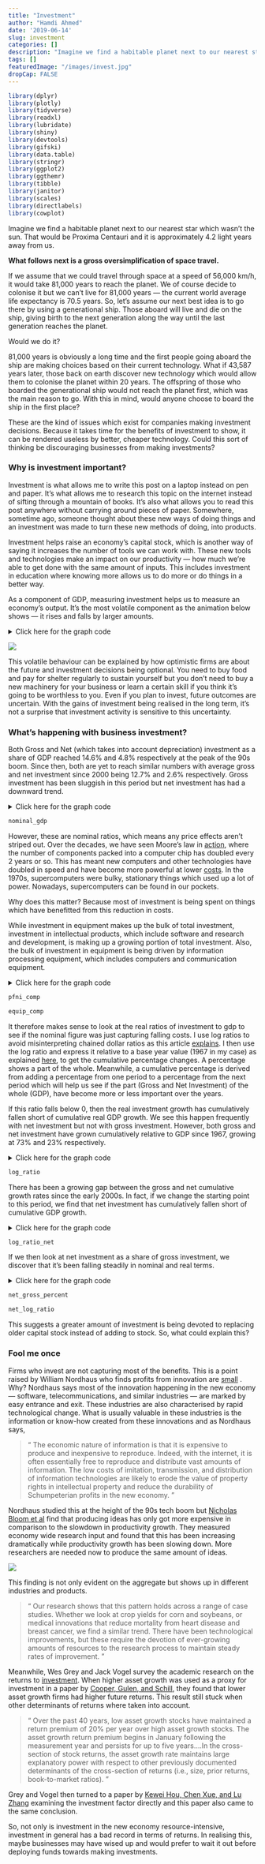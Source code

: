 ```yaml
---
title: "Investment"
author: "Hamdi Ahmed"
date: '2019-06-14'
slug: investment
categories: []
description: "Imagine we find a habitable planet next to our nearest star which wasn’t the sun. That would be Proxima Centauri and it is approximately 4.2 light years away from us[...] "
tags: []
featuredImage: "/images/invest.jpg"
dropCap: FALSE
---
```




``` r

library(dplyr)
library(plotly)
library(tidyverse)
library(readxl)
library(lubridate)
library(shiny)
library(devtools)
library(gifski)
library(data.table)
library(stringr)
library(ggplot2)
library(ggthemr)
library(tibble)
library(janitor)
library(scales)
library(directlabels)
library(cowplot)

```

Imagine we find a habitable planet next to our nearest star which wasn’t the sun. That would be Proxima Centauri and it is approximately 4.2 light years away from us. 

**What follows next is a gross oversimplification of space travel.**

If we assume that we could travel through space at a speed of 56,000 km/h, it would take 81,000 years to reach the planet. We of course decide to colonise it but we can’t live for 81,000 years — the current world average life expectancy is 70.5 years. So, let’s assume our next best idea is to go there by using a generational ship. Those aboard will live and die on the ship, giving birth to the next generation along the way until the last generation reaches the planet. 

Would we do it? 

81,000 years is obviously a long time and the first people going aboard the ship are making choices based on their current technology. What if 43,587 years later, those back on earth discover new technology which would allow them to colonise the planet within 20 years. The offspring of those who boarded the generational ship would not reach the planet first, which was the main reason to go. With this in mind, would anyone choose to board the ship in the first place?

These are the kind of issues which exist for companies making investment decisions. Because it takes time for the benefits of investment to show, it can be rendered useless by better, cheaper technology. Could this sort of thinking be discouraging businesses from making investments?

### **Why is investment important?**

Investment is what allows me to write this post on a laptop instead on pen and paper. It’s what allows me to research this topic on the internet instead of sifting through a mountain of books. It’s also what allows you to read this post anywhere without carrying around pieces of paper. Somewhere, sometime ago, someone thought about these new ways of doing things and an investment was made to turn these new methods of doing, into products.

Investment helps raise an economy’s capital stock, which is another way of saying it increases the number of tools we can work with. These new tools and technologies make an impact on our productivity — how much we’re able to get done with the same amount of inputs. This includes investment in education where knowing more allows us to do more or do things in a better way.

As a component of GDP, measuring investment helps us to measure an economy’s output. It’s the most volatile component as the animation below shows — it rises and falls by larger amounts.

<details>
<summary>Click here for the graph code</summary>
<p>
```r
mydir <- "C:/Users/Hamdi/Desktop"

volatile2 <-read_excel("volatility2.xlsx")

colnames(volatile2)[1]<-"cycle"

volatile2$year<-substr(volatile2$cycle,1,4)

volatile2$month<-as.numeric(substr(volatile2$cycle,7,7))*3

volatile2$date<-as.Date(ISOdate(volatile2$year,volatile2$month,1))

colnames(volatile2)[2]<-"Investment"
colnames(volatile2)[3]<-"Consumption"
colnames(volatile2)[4]<-"Government Expenditure"


volatile2 %>% select(-cycle,-year,-month) %>% 
  gather(indicator,percent,-date) ->volatile.df

mycap1<-"Source: https://fredblog.stlouisfed.org/2015/08/gdp-components-volatility/"


blist<-c("Investment","Consumption","Government Expenditure")

volatile.dt2<-data.table(volatile.df)[year(date)>1970 & indicator %in% blist,]

xlist<-unique(volatile.dt2[year(date)>1979]$date)

M<-length(xlist)



ggthemr("flat")

volatile.plot<-function(i=1){
  ggplot(data=volatile.dt2[year(date)>1979 & 
                             date<=xlist[i] &
                             indicator %in% blist],
         aes(x=date,y=percent,color=indicator,linetype=indicator,label=indicator))+
    scale_color_manual(values=c("#000000", "#009E73", "#D55E00"))+
    geom_line(size=1.1)+
    scale_x_date(breaks=seq(xlist[1],xlist[M]+years(1),"5 year"),
                 date_labels="%Y",limits=c(xlist[1],xlist[M]+years(1)))+ 
    geom_hline(yintercept=0,linetype=2)+
    scale_y_continuous(breaks=seq(-30,45,5),limits=c(-35,40))+
    geom_text(data=volatile.dt2[date==xlist[i] &
                                  indicator %in% blist],
              hjust=0,nudge_x=30,size=2.5)+
    theme(legend.position="bottom",
          legend.title = element_blank(),
          plot.caption=element_text(hjust=0,size=9),
          plot.subtitle=element_text(face="italic"))+
    labs(x="",y="",title="Percentage Change from Year Ago",
         caption=mycap1) 
}




volatile.plot(M) 



files = list.files(
  'content/', '[.](Rmd)$', full.names = TRUE,
  recursive = TRUE
)


for(f in files){
  x <- readLines(f)
  y <- gsub( '\\{\\{ site.url\\}\\}', "../../../..", x )
  cat(y, file=f, sep="\n")}


gif_file <- save_gif({for (i in seq(1,M)){  
  g<- volatile.plot(i)
  print(g)
  print(paste(i,"out of",M))
}
  for (ii in 1:20){
    print(g)
    print(paste(ii,"out of",20))
  }
}, gif_file = paste0(mydir,"/volatile3.gif"), width = 1200, height = 800, res = 144, delay=1/10)
utils::browseURL(gif_file)
```
</p>
</details>

![](/images/volatile3.gif) 


This volatile behaviour can be explained by how optimistic firms are about the future and investment decisions being optional. You need to buy food and pay for shelter regularly to sustain yourself but you don’t need to buy a new machinery for your business or learn a certain skill if you think it’s going to be worthless to you. Even if you plan to invest, future outcomes are uncertain. With the gains of investment being realised in the long term, it’s not a surprise that investment activity is sensitive to this uncertainty.

### **What's happening with business investment?**

Both Gross and Net (which takes into account depreciation) investment as a share of GDP reached 14.6% and 4.8% respectively at the peak of the 90s boom. Since then, both are yet to reach similar numbers with average gross and net investment since 2000 being 12.7% and 2.6% respectively. Gross investment has been sluggish in this period but net investment has had a downward trend.

<details>
<summary>Click here for the graph code</summary>
<p>
``` r
fixed <- read.csv("fixed_investment.csv")

fixed <- fixed %>% 
  select(date, pfni_gdp, net_gdp)

colnames(fixed)[2]<-"Gross"
colnames(fixed)[3]<-"Net"

fixed.df <- fixed %>% 
  gather(indicator, percent, -date)

ggthemr("fresh")

darken_swatch(0.2)

windowsFonts(SansSerif=windowsFont("FiraMono-Regular"))

xmarg = margin(10,15,0,0)
ymarg = margin(5,5,0,0)

capt = "Source: BEA. Gross investment is private nonresidential fixed investment. Net is gross minus depreciation"

title = "Gross and Net Investment as a Percentage of GDP"

mytheme <- theme(legend.position = "bottom",
                 legend.title = element_blank(),
                 plot.caption=element_text(hjust=0,size=9),
                 plot.title = element_text(hjust=0.5, size=16),
                 axis.title.y = element_text(margin = ymarg, size = 12, face = "bold"),
                 axis.title.x = element_text(margin = xmarg, size = 12, face = "bold"),
                 axis.text.x = element_text(size=10),
                 axis.text.y = element_text(size=10)) 


nominal_gdp <- ggplot(fixed.df, aes(x =date, y = percent, color = indicator, label = indicator)) +
  scale_color_manual(values=c("#0072B2", "#D55E00")) +
  geom_line(size = 1) +
  ylim(0, 16) +
  scale_x_continuous(breaks=seq(1967, 2017, 5))+
  ggtitle(title) +
  mytheme +
  labs(x = "Date", y = "Percent of GDP", caption = capt)

```
</p>
</details>

```r

nominal_gdp
```

However, these are nominal ratios, which means any price effects aren’t striped out. Over the decades, we have seen Moore’s law in <a href="https://en.wikipedia.org/wiki/Moore%27s_law" target="_blank">action</a>, where the number of components packed into a computer chip has doubled every 2 years or so. This has meant new computers and other technologies have doubled in speed and have become more powerful at lower <a href="https://www.washingtonpost.com/opinions/the-power-of-moores-law/2015/04/19/f1806c98-e6b6-11e4-9a6a-c1ab95a0600b_story.html?utm_term=.67a8c53ba071" target="_blank">costs</a>. In the 1970s, supercomputers were bulky, stationary things which used up a lot of power. Nowadays, supercomputers can be found in our pockets.

Why does this matter? Because most of investment is being spent on things which have benefitted from this reduction in costs.

While investment in equipment makes up the bulk of total investment, investment in intellectual products, which include software and research and development, is making up a growing portion of total investment. Also, the bulk of investment in equipment is being driven by information processing equipment, which includes computers and communication equipment. 

<details>
<summary>Click here for the graph code</summary>
<p>
``` r

fixed <- read.csv("fixed_investment.csv")

fixed %>% 
  mutate(equip_total = (equipment/pfni)*100) -> fixed

fixed %>% 
  mutate(struct_total = (structure/pfni)*100) -> fixed

fixed %>% 
  mutate(intellect_total = (intellectual/pfni)*100) -> fixed

fixed.df <- fixed %>% 
  select(date, equip_total, struct_total, intellect_total)

colnames(fixed.df)[2]<-"Equipment"
colnames(fixed.df)[3]<-"Structure"
colnames(fixed.df)[4]<-"Intellectual"

fixed.df <- fixed.df %>% 
  gather(indicator, percent, -date)

fixed.df2 <- fixed %>% 
  select(date, info_equip, industrial_equip, transportation_equip, other_equip)

colnames(fixed.df2)[2]<-"Information"
colnames(fixed.df2)[3]<-"Industrial"
colnames(fixed.df2)[4]<-"Tranportation"
colnames(fixed.df2)[5]<-"Other"

fixed.df2 <- fixed.df2 %>% 
  gather(indicator, percent, -date)

ggthemr("fresh")

darken_swatch(0.2)

windowsFonts(SansSerif=windowsFont("FiraMono-Regular"))

xmarg = margin(10,15,0,0)
ymarg = margin(5,5,0,0)

capt = "Source: BEA"

title = "Equipment, Structure and Intellectual Investment 
as a Percentage of Gross Investment"

mytheme <- theme(legend.position = "bottom",
                 legend.title = element_blank(),
                 plot.caption=element_text(hjust=0,size=9),
                 plot.title = element_text(hjust=0.5, size=16),
                 axis.title.y = element_text(margin = ymarg, size = 12, face = "bold"),
                 axis.title.x = element_text(margin = xmarg, size = 12, face = "bold"),
                 axis.text.x = element_text(size=10),
                 axis.text.y = element_text(size=10))

pfni_comp <- ggplot(fixed.df, aes(x =date, y = percent, color = indicator)) +
  scale_color_manual(values=c("#009E73", "#F0E442", "#0072B2")) +
  geom_line(size = 1) +
  labs(x = "Date", y = "Percent", caption = capt) +
  ylim(0, 70) +
  scale_x_continuous(breaks=seq(1967, 2017, 5))+
  ggtitle(title) +
  mytheme

equip_comp <- ggplot(fixed.df2, aes(x =date, y = percent, color = indicator)) +
  scale_color_manual(values=c("#000000", "#56B4E9", "#D55E00", "#CC79A7")) +
  geom_line(size = 1)  +
  ylim(5, 45) +
  scale_x_continuous(breaks=seq(1967, 2017, 5))+
  ggtitle("Information, Industrial, Tranportation and Other 
  as a Percentage of Total Investment in Equipment") +
  mytheme +
  labs(x = "Date", y = "Percent", caption = capt)

```
</p>
</details>

```r

pfni_comp
```

```r

equip_comp
```


It therefore makes sense to look at the real ratios of investment to gdp to see if the nominal figure was just capturing falling costs. I use log ratios to avoid misinterpreting chained dollar ratios as this article <a href="http://econbrowser.com/archives/2018/03/assessing-trends-in-real-shares" target="_blank">explains</a>. I then use the log ratio and express it relative to a base year value (1967 in my case) as explained <a href="http://econbrowser.com/archives/2015/08/to-log-or-not-to-log-part-iii" target="_blank">here</a>, to get the cumulative percentage changes. A percentage shows a part of the whole. Meanwhile, a cumulative percentage is derived from adding a percentage from one period to a percentage from the next period which will help us see if the part (Gross and Net Investment) of the whole (GDP), have become more or less important over the years. 

If this ratio falls below 0, then the real investment growth has cumulatively fallen short of cumulative real GDP growth. We see this happen frequently with net investment but not with gross investment. However, both gross and net investment have grown cumulatively relative to GDP since 1967, growing at 73% and 23% respectively.

<details>
<summary>Click here for the graph code</summary>
<p>
``` r

fixed <- read.csv("fixed_investment.csv")

fixed <- fixed %>% 
  select(date, real_pfni, real_net, real_gdp)

fixed <- fixed %>% 
  mutate(pfni_ratio = (log(real_pfni/real_pfni[date == "1967"]) - 
                         log(real_gdp/real_gdp[date == "1967"])),
         net_ratio = (log(real_net/real_net[date == "1967"]) - 
                        log(real_gdp/real_gdp[date == "1967"])))

fixed_ratio <- fixed %>% 
  select(date, pfni_ratio, net_ratio)

colnames(fixed_ratio)[2]<-"Log ratio Gross Investment"
colnames(fixed_ratio)[3]<-"Log ratio Net Ivestment"

fixed.df <- fixed_ratio %>% 
  gather(indicator, percent, -date)


ggthemr("fresh")

darken_swatch(0.2)

windowsFonts(SansSerif=windowsFont("FiraMono-Regular"))

xmarg = margin(10,15,0,0)
ymarg = margin(5,5,0,0)

capt = "Log ratio of real gross and net investment to real GDP (Chained 2012 Dollars), normalized to 1967=0. Gross investment is private nonresidential fixed investment. Net is gross minus depreciation. Source: BEA and author's calculations"

capt<-str_wrap(capt,width=110)

title = "Log Ratio of Gross and Net Investment"

mytheme <- theme(legend.position = "bottom",
                 legend.title = element_blank(),
                 plot.caption=element_text(hjust=0,size=9),
                 plot.title = element_text(hjust=0.5, size=16),
                 axis.title.y = element_text(margin = ymarg, size = 12, face = "bold"),
                 axis.title.x = element_text(margin = xmarg, size = 12, face = "bold"),
                 axis.text.x = element_text(size=10),
                 axis.text.y = element_text(size=10)) 


log_ratio <- ggplot(fixed.df, aes(x =date, y = percent, color = indicator, label = indicator)) +
  scale_color_manual(values=c("#0072B2", "#D55E00")) +
  geom_line(size = 1) +
  geom_hline(yintercept=0, linetype="dashed", 
                color = "black", size=0.7) +
  ylim(-1.5, 1) +
  scale_x_continuous(breaks=seq(1967, 2017, 5))+
  ggtitle(title) +
  mytheme + 
  labs(x = "Date", y = "Log Ratio", caption = capt)

```
</p>
</details>


```r

log_ratio

```

There has been a growing gap between the gross and net cumulative growth rates since the early 2000s. In fact, if we change the starting point to this period, we find that net investment has cumulatively fallen short of cumulative GDP growth.

<details>
<summary>Click here for the graph code</summary>
<p>
``` r


fixed <- read.csv("fixed_investment.csv")

fixed <- fixed %>% 
  select(date, real_net, real_gdp)

fixed$date <- as.Date(ISOdate(fixed$date, 1, 1))

fixed <- fixed %>% 
  filter(date >= "2000-01-01")


fixed <- fixed %>% 
  mutate(net_ratio = (log(real_net/real_net[date == "2000-01-01"])-
                      log(real_gdp/real_gdp[date == "2000-01-01"])))


fixed_ratio <- fixed %>% 
  select(date, net_ratio)

colnames(fixed_ratio)[2]<-"net_ratio"



ggthemr("fresh")

darken_swatch(0.2)

windowsFonts(SansSerif=windowsFont("FiraMono-Regular"))

xmarg = margin(10,15,0,0)
ymarg = margin(5,5,0,0)

capt = "Log ratio of net investment to real GDP (Chained 2012 Dollars), normalized to 2000=0. Gross investment is private nonresidential fixed investment. Net is gross minus depreciation. Source: BEA and author's calculations"

capt<-str_wrap(capt,width=110)

title = "Log Ratio of Real Net Investment Normalized to 2000"

mytheme <- theme(legend.position = "bottom",
                 legend.title = element_blank(),
                 plot.caption=element_text(hjust=0,size=9),
                 plot.title = element_text(hjust=0.5, size=16),
                 axis.title.y = element_text(margin = ymarg, size = 12, face = "bold"),
                 axis.title.x = element_text(margin = xmarg, size = 12, face = "bold"),
                 axis.text.x = element_text(size=10),
                 axis.text.y = element_text(size=10))





log_ratio_net <- ggplot(fixed_ratio, aes(x =date, y = net_ratio)) +
  scale_color_manual(values=c("#D55E00")) +
  geom_line(size = 1) +
  ggtitle(title) +
  mytheme +
  labs(x = "Date", y = "Net Log Ratio", caption = capt)

```
</p>
</details>


```r

log_ratio_net

```

If we then look at net investment as a share of gross investment, we discover that it’s been falling steadily in nominal and real terms.

<details>
<summary>Click here for the graph code</summary>
<p>
``` r

fixed <- read.csv("fixed_investment.csv")

fixed <- fixed %>% 
  select(date, net_pfni)

colnames(fixed)[2]<-"Net Investment as Ratio of Gross Investment"

fixed.df <- fixed %>% 
  gather(indicator, percent, -date)

fixed2 <- read.csv("fixed_investment.csv")

fixed2 <- fixed2 %>% 
  select(date, net_pfni_ratio)

colnames(fixed2)[2]<-"Log Net Investment as Ratio of Log Gross Investment"

fixed2.df <- fixed2 %>% 
  gather(indicator, percent, -date)

ggthemr("fresh")

darken_swatch(0.2)

windowsFonts(SansSerif=windowsFont("FiraMono-Regular"))

xmarg = margin(10,15,0,0)
ymarg = margin(5,5,0,0)

capt1 = "Source: BEA and author's calculations"

capt2 = "Log ratio of real net investment to real gross investment (Chained 2012 Dollars). Gross investment is private nonresidential fixed investment. Net is gross minus depreciation. Source: BEA and author's calculations"

capt2<-str_wrap(capt2,width=110)

title = "Net Investment as a Percentage of 
        Gross Investment"

mytheme <- theme(legend.position = "none",
                 legend.title = element_blank(),
                 plot.caption=element_text(hjust=0,size=9),
                 plot.title = element_text(hjust=0.5, size=16),
                 axis.title.y = element_text(margin = ymarg, size = 12, face = "bold"),
                 axis.title.x = element_text(margin = xmarg, size = 12, face = "bold"),
                 axis.text.x = element_text(size=10),
                 axis.text.y = element_text(size=10)) 


net_gross_percent <- ggplot(fixed.df, aes(x =date, y = percent, color = indicator, label = indicator)) +
  scale_color_manual(values=c("#0072B2")) +
  geom_line(size = 1) +
  labs(x = "Date", y = "Percent", caption = capt1) +
  ylim(5, 45) +
  scale_x_continuous(breaks=seq(1967, 2017, 5))+
  ggtitle(title) +
  mytheme


net_log_ratio <- ggplot(fixed2.df, aes(x =date, y = percent, color = indicator, label = indicator)) +
  scale_color_manual(values=c("#D55E00")) +
  geom_line(size = 1) +
  ylim(-3, -1) +
  scale_x_continuous(breaks=seq(1967, 2017, 5))+
  ggtitle("Log Ratio of Net investment to 
          Gross Investment") +
  mytheme +
  labs(x = "Date", y = "Log Ratio", caption = capt2)

```
</p>
</details>


```r

net_gross_percent
```

```r

net_log_ratio
```

This suggests a greater amount of investment is being devoted to replacing older capital stock instead of adding to stock. So, what could explain this?

### **Fool me once**

Firms who invest are not capturing most of the benefits. This is a point raised by William Nordhaus who finds profits from innovation are <a href="https://papers.ssrn.com/sol3/papers.cfm?abstract_id=820309" target="_blank">small</a> . Why? Nordhaus says most of the innovation happening in the new economy — software, telecommunications, and similar industries — are marked by easy entrance and exit. These industries are also characterised by rapid technological change. What is usually valuable in these industries is the information or know-how created from these innovations and as Nordhaus says,

>“ The economic nature of information is that it is expensive to produce and inexpensive to reproduce. Indeed, with the internet, it is often essentially free to reproduce and distribute vast amounts of information. The low costs of imitation, transmission, and distribution of information technologies are likely to erode the value of property rights in intellectual property and reduce the durability of Schumpeterian profits in the new economy. ”

Nordhaus studied this at the height of the 90s tech boom but <a href="https://voxeu.org/article/ideas-aren-t-running-out-they-are-getting-more-expensive-find" target="_blank">Nicholas Bloom et al</a> find that producing ideas has only got more expensive in comparison to the slowdown in productivity growth. They measured economy wide research input and found that this has been increasing dramatically while productivity growth has been slowing down. More researchers are needed now to produce the same amount of ideas.

![](/images/expensive.png)

This finding is not only evident on the aggregate but shows up in different industries and products.

>“ Our research shows that this pattern holds across a range of case studies. Whether we look at crop yields for corn and soybeans, or medical innovations that reduce mortality from heart disease and breast cancer, we find a similar trend. There have been technological improvements, but these require the devotion of ever-growing amounts of resources to the research process to maintain steady rates of improvement. ”

Meanwhile, Wes Grey and Jack Vogel survey the academic research on the returns to <a href="https://alphaarchitect.com/2018/03/20/buybacks-viewed-through-an-alternative-lens-investment/" target="_blank">investment</a>. When higher asset growth was used as a proxy for investment in a paper by <a href="https://papers.ssrn.com/sol3/papers.cfm?abstract_id=1335524&" target="_blank">Cooper, Gulen, and Schill</a>, they found that lower asset growth firms had higher future returns. This result still stuck when other determinants of returns where taken into account.

>“ Over the past 40 years, low asset growth stocks have maintained a return premium of 20% per year over high asset growth stocks. The asset growth return premium begins in January following the measurement year and persists for up to five years....In the cross-section of stock returns, the asset growth rate maintains large explanatory power with respect to other previously documented determinants of the cross-section of returns (i.e., size, prior returns, book-to-market ratios). ”

Grey and Vogel then turned to a paper by <a href="http://theinvestmentcapm.com/HouXueZhang2015RFS.pdf" target="_blank">Kewei Hou, Chen Xue, and Lu Zhang</a> examining the investment factor directly and this paper also came to the same conclusion. 

So, not only is investment in the new economy resource-intensive, investment in general has a bad record in terms of returns. In realising this, maybe businesses may have wised up and would prefer to wait it out before deploying funds towards making investments.
















